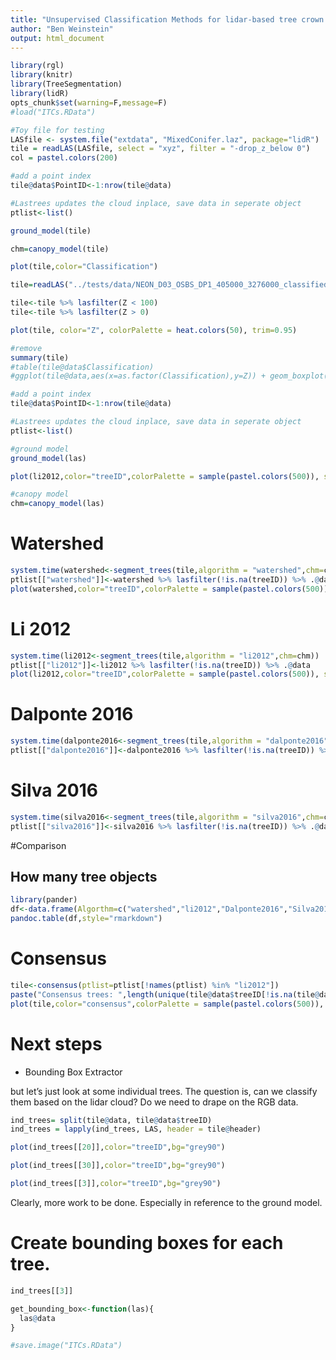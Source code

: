 ```yaml
---
title: "Unsupervised Classification Methods for lidar-based tree crown deliniation"
author: "Ben Weinstein"
output: html_document
---
```


```r
library(rgl)
library(knitr)
library(TreeSegmentation)
library(lidR)
opts_chunk$set(warning=F,message=F)
#load("ITCs.RData")
```

```r
#Toy file for testing
LASfile <- system.file("extdata", "MixedConifer.laz", package="lidR")
tile = readLAS(LASfile, select = "xyz", filter = "-drop_z_below 0")
col = pastel.colors(200)

#add a point index
tile@data$PointID<-1:nrow(tile@data)

#Lastrees updates the cloud inplace, save data in seperate object
ptlist<-list()

ground_model(tile)

chm=canopy_model(tile)

plot(tile,color="Classification")
```


```r
tile=readLAS("../tests/data/NEON_D03_OSBS_DP1_405000_3276000_classified_point_cloud.laz")

tile<-tile %>% lasfilter(Z < 100)
tile<-tile %>% lasfilter(Z > 0)

plot(tile, color="Z", colorPalette = heat.colors(50), trim=0.95)

#remove 
summary(tile)
#table(tile@data$Classification)
#ggplot(tile@data,aes(x=as.factor(Classification),y=Z)) + geom_boxplot()

#add a point index
tile@data$PointID<-1:nrow(tile@data)

#Lastrees updates the cloud inplace, save data in seperate object
ptlist<-list()

#ground model
ground_model(las)

plot(li2012,color="treeID",colorPalette = sample(pastel.colors(500)), size = 1)

#canopy model
chm=canopy_model(las)
```

# Watershed

```r
system.time(watershed<-segment_trees(tile,algorithm = "watershed",chm=chm))
ptlist[["watershed"]]<-watershed %>% lasfilter(!is.na(treeID)) %>% .@data
plot(watershed,color="treeID",colorPalette = sample(pastel.colors(500)), size = 1)
```

# Li 2012

```r
system.time(li2012<-segment_trees(tile,algorithm = "li2012",chm=chm))
ptlist[["li2012"]]<-li2012 %>% lasfilter(!is.na(treeID)) %>% .@data
plot(li2012,color="treeID",colorPalette = sample(pastel.colors(500)), size = 1)
```
# Dalponte 2016

```r
system.time(dalponte2016<-segment_trees(tile,algorithm = "dalponte2016",chm=chm))
ptlist[["dalponte2016"]]<-dalponte2016 %>% lasfilter(!is.na(treeID)) %>% .@data

```

# Silva 2016

```r
system.time(silva2016<-segment_trees(tile,algorithm = "silva2016",chm=chm))
ptlist[["silva2016"]]<-silva2016 %>% lasfilter(!is.na(treeID)) %>% .@data 
```

#Comparison

## How many tree objects
```r
library(pander)
df<-data.frame(Algorthm=c("watershed","li2012","Dalponte2016","Silva2016"),Total_Trees=c( max(ptlist[["watershed"]]$treeID,na.rm=T),max(ptlist[["li2012"]]$treeID,na.rm=T), max(ptlist[["dalponte2016"]]$treeID,na.rm=T), max(ptlist[["silva2016"]]$treeID,na.rm=T)))
pandoc.table(df,style="rmarkdown")
```

# Consensus

```r
tile<-consensus(ptlist=ptlist[!names(ptlist) %in% "li2012"])
paste("Consensus trees: ",length(unique(tile@data$treeID[!is.na(tile@data$treeID)])))
plot(tile,color="consensus",colorPalette = sample(pastel.colors(500)), size = 1)
```

# Next steps

* Bounding Box Extractor 

but let's just look at some individual trees. The question is, can we classify them based on the lidar cloud? Do we need to drape on the RGB data.

```r
ind_trees= split(tile@data, tile@data$treeID)
ind_trees = lapply(ind_trees, LAS, header = tile@header)

```

```r
plot(ind_trees[[20]],color="treeID",bg="grey90")
```

```r
plot(ind_trees[[30]],color="treeID",bg="grey90")
```

```r
plot(ind_trees[[3]],color="treeID",bg="grey90")
```

Clearly, more work to be done. Especially in reference to the ground model. 

# Create bounding boxes for each tree.

```r
ind_trees[[3]]

get_bounding_box<-function(las){
  las@data
}
```

```r
#save.image("ITCs.RData")
```
